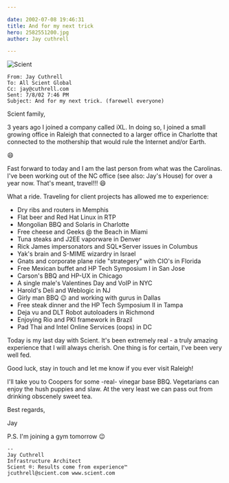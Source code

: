 ```yaml
---

date: 2002-07-08 19:46:31
title: And for my next trick
hero: 2582551200.jpg
author: Jay cuthrell

---
```


![Scient](11394363596.jpg)

    From: Jay Cuthrell
    To: All Scient Global
    Cc: jay@cuthrell.com
    Sent: 7/8/02 7:46 PM
    Subject: And for my next trick. (farewell everyone)


Scient family,

3 years ago I joined a company called iXL. In doing so, I joined a small growing office in Raleigh that connected to a larger office in Charlotte that connected to the mothership that would rule the Internet and/or Earth.

:smile:

Fast forward to today and I am the last person from what was the Carolinas. I've been working out of the NC office (see also: Jay's House) for over a year now. That's meant, travel!!! :smile:

What a ride. Traveling for client projects has allowed me to experience:

- Dry ribs and routers in Memphis
- Flat beer and Red Hat Linux in RTP
- Mongolian BBQ and Solaris in Charlotte
- Free cheese and Geeks @ the Beach in Miami
- Tuna steaks and J2EE vaporware in Denver
- Rick James impersonators and SQL*Server issues in Columbus
- Yak's brain and S-MIME wizardry in Israel
- Gnats and corporate plane ride "strategery" with CIO's in Florida
- Free Mexican buffet and HP Tech Symposium I in San Jose
- Carson's BBQ and HP-UX in Chicago
- A single male's Valentines Day and VoIP in NYC
- Harold's Deli and Weblogic in NJ
- Girly man BBQ :wink: and working with gurus in Dallas
- Free steak dinner and the HP Tech Symposium II in Tampa
- Deja vu and DLT Robot autoloaders in Richmond
- Enjoying Rio and PKI framework in Brazil
- Pad Thai and Intel Online Services (oops) in DC


Today is my last day with Scient. It's been extremely real - a truly amazing experience that I will always cherish. One thing is for certain, I've been very well fed.

Good luck, stay in touch and let me know if you ever visit Raleigh!

I'll take you to Coopers for some -real- vinegar base BBQ. Vegetarians can enjoy the hush puppies and slaw. At the very least we can pass out from drinking obscenely sweet tea.

Best regards,

Jay

P.S. I'm joining a gym tomorrow :wink:

    --
    Jay Cuthrell
    Infrastructure Architect
    Scient ®: Results come from experience™
    jcuthrell@scient.com www.scient.com
